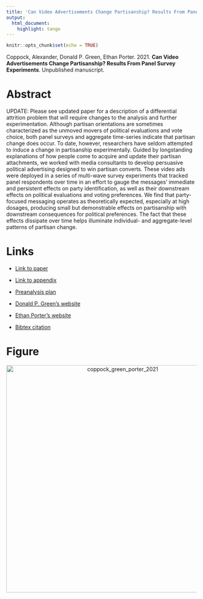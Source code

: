 ```yaml
---
title: 'Can Video Advertisements Change Partisanship? Results From Panel Survey Experiments'
output:
  html_document:
    highlight: tango
---
```


```r
knitr::opts_chunk$set(echo = TRUE)
```

Coppock, Alexander, Donald P. Green, Ethan Porter. 2021. <b>Can Video Advertisements Change Partisanship? Results From Panel Survey Experiments</b>. Unpublished manuscript.

# Abstract
UPDATE: Please see updated paper for a description of a differential attrition problem that will require changes to the analysis and further experimentation. Although partisan orientations are sometimes characterized as the unmoved movers of political evaluations and vote choice, both panel surveys and aggregate time-series indicate that partisan change does occur. To date, however, researchers have seldom attempted to induce a change in partisanship experimentally. Guided by longstanding explanations of how people come to acquire and update their partisan attachments, we worked with media consultants to develop persuasive political advertising designed to win partisan converts. These video ads were deployed in a series of multi-wave survey experiments that tracked panel respondents over time in an effort to gauge the messages' immediate and persistent effects on party identification, as well as their downstream effects on political evaluations and voting preferences. We find that party-focused messaging operates as theoretically expected, especially at high dosages, producing small but demonstrable effects on partisanship with downstream consequences for political preferences. The fact that these effects dissipate over time helps illuminate individual- and aggregate-level patterns of partisan change.

# Links
 - <a href='coppock_green_porter_2021.pdf' target='_blank'>Link to paper</a>
 - <a href='coppock_green_porter_2021_appendix.pdf'target='_blank'>Link to appendix</a>
 - <a href='https://osf.io/7hk25'target='_blank'>Preanalysis plan</a>

 - <a href= 'http://www.donaldgreen.com/' target='_blank'>Donald P. Green's website</a>
 - <a href= 'http://www.ethanporter.com' target='_blank'>Ethan Porter's website</a>
 - <a href='coppock_green_porter_2021.bib'target='_blank'>Bibtex citation</a>

# Figure
<center><img src="display_figures/coppock_green_porter_2021_display.png" alt="coppock_green_porter_2021" width="600"></center>